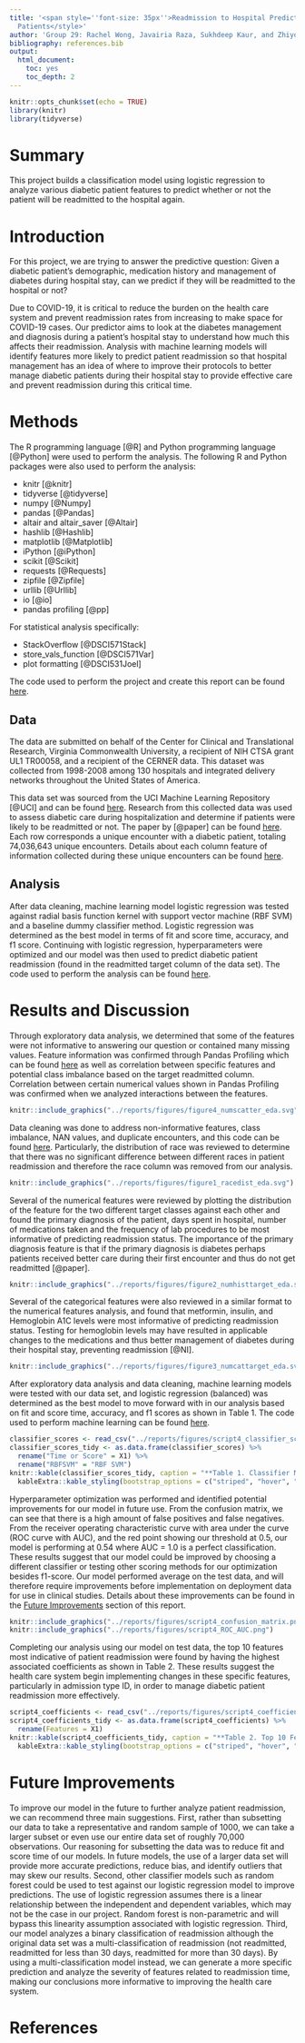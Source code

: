 ```yaml
---
title: '<span style=''font-size: 35px''>Readmission to Hospital Predictor for Diabetic
  Patients</style>'
author: 'Group 29: Rachel Wong, Javairia Raza, Sukhdeep Kaur, and Zhiyong Wang'
bibliography: references.bib
output:
  html_document:
    toc: yes
    toc_depth: 2
---
```


```r
knitr::opts_chunk$set(echo = TRUE)
library(knitr)
library(tidyverse)
```

# Summary

This project builds a classification model using logistic regression to analyze various diabetic patient features to predict whether or not the patient will be readmitted to the hospital again. 

# Introduction

For this project, we are trying to answer the predictive question: Given a diabetic patient’s demographic, medication history and management of diabetes during hospital stay, can we predict if they will be readmitted to the hospital or not? 

Due to COVID-19, it is critical to reduce the burden on the health care system and prevent readmission rates from increasing to make space for COVID-19 cases. Our predictor aims to look at the diabetes management and diagnosis during a patient’s hospital stay to understand how much this affects their readmission. Analysis with machine learning models will identify features more likely to predict patient readmission so that hospital management has an idea of where to improve their protocols to better manage diabetic patients during their hospital stay to provide effective care and prevent readmission during this critical time.

# Methods

The R programming language [@R] and Python programming language [@Python] were used to perform the analysis. The following R and Python packages were also used to perform the analysis:

* knitr [@knitr]
* tidyverse [@tidyverse]
* numpy [@Numpy]
* pandas [@Pandas]
* altair and altair_saver [@Altair]
* hashlib [@Hashlib]
* matplotlib [@Matplotlib]
* iPython [@iPython]
* scikit [@Scikit]
* requests [@Requests]
* zipfile [@Zipfile]
* urllib [@Urllib]
* io [@io]
* pandas profiling [@pp]

For statistical analysis specifically:

* StackOverflow [@DSCI571Stack]
* store_vals_function [@DSCI571Var]
* plot formatting [@DSCI531Joel] 

The code used to perform the project and create this report can be found [here](https://github.com/UBC-MDS/group29).

## Data

The data are submitted on behalf of the Center for Clinical and Translational Research, Virginia Commonwealth University, a recipient of NIH CTSA grant UL1 TR00058, and a recipient of the CERNER data. This dataset was collected from 1998-2008 among 130 hospitals and integrated delivery networks throughout the United States of America. 

This data set was sourced from the UCI Machine Learning Repository [@UCI] and can be found [here](https://archive.ics.uci.edu/ml/datasets/diabetes+130-us+hospitals+for+years+1999-2008#). Research from this collected data was used to assess diabetic care during hospitalization and determine if patients were likely to be readmitted or not. The paper by [@paper] can be found [here](https://www.hindawi.com/journals/bmri/2014/781670/). Each row corresponds a unique encounter with a diabetic patient, totaling 74,036,643 unique encounters. Details about each column feature of information collected during these unique encounters can be found [here](https://www.hindawi.com/journals/bmri/2014/781670/tab1/). 

## Analysis

After data cleaning, machine learning model logistic regression was tested against radial basis function kernel with support vector machine (RBF SVM) and a baseline dummy classifier method. Logistic regression was determined as the best model in terms of fit and score time, accuracy, and f1 score. Continuing with logistic regression, hyperparameters were optimized and our model was then used to predict diabetic patient readmission (found in the readmitted target column of the data set). The code used to perform the analysis can be found [here](https://github.com/UBC-MDS/group29/tree/main/src).

# Results and Discussion

Through exploratory data analysis, we determined that some of the features were not informative to answering our question or contained many missing values. Feature information was confirmed through Pandas Profiling which can be found [here](https://github.com/UBC-MDS/group29/blob/main/reports/figures/pandas_profiling.html) as well as correlation between specific features and potential class imbalance based on the target readmitted column. Correlation between certain numerical values shown in Pandas Profiling was confirmed when we analyzed interactions between the features.

```r
knitr::include_graphics("../reports/figures/figure4_numscatter_eda.svg")
```

Data cleaning was done to address non-informative features, class imbalance, NAN values, and duplicate encounters, and this code can be found [here](https://github.com/UBC-MDS/group29/blob/main/src/processingdata.py). Particularly, the distribution of race was reviewed to determine that there was no significant difference between different races in patient readmission and therefore the race column was removed from our analysis.

```r
knitr::include_graphics("../reports/figures/figure1_racedist_eda.svg")
```

Several of the numerical features were reviewed by plotting the distribution of the feature for the two different target classes against each other and found the primary diagnosis of the patient, days spent in hospital, number of medications taken and the frequency of lab procedures to be most informative of predicting readmission status. The importance of the primary diagnosis feature is that if the primary diagnosis is diabetes perhaps patients received better care during their first encounter and thus do not get readmitted [@paper].

```r
knitr::include_graphics("../reports/figures/figure2_numhisttarget_eda.svg")
```

Several of the categorical features were also reviewed in a similar format to the numerical features analysis, and found that metformin, insulin, and Hemoglobin A1C levels were most informative of predicting readmission status. Testing for hemoglobin levels may have resulted in applicable changes to the medications and thus better management of diabetes during their hospital stay, preventing readmission [@NI]. 

```r
knitr::include_graphics("../reports/figures/figure3_numcattarget_eda.svg")
```

After exploratory data analysis and data cleaning, machine learning models were tested with our data set, and logistic regression (balanced) was determined as the best model to move forward with in our analysis based on fit and score time, accuracy, and f1 scores as shown in Table 1. The code used to perform machine learning can be found [here](https://github.com/UBC-MDS/group29/blob/main/src/explore_script4.py). 

```r
classifier_scores <- read_csv("../reports/figures/script4_classifier_scores.csv") 
classifier_scores_tidy <- as.data.frame(classifier_scores) %>%
  rename("Time or Score" = X1) %>%
  rename("RBFSVM" = "RBF SVM")
knitr::kable(classifier_scores_tidy, caption = "**Table 1. Classifier Models and Their Associated Times and Scores**") %>% 
  kableExtra::kable_styling(bootstrap_options = c("striped", "hover", "condensed","responsive"))
```

Hyperparameter optimization was performed and identified potential improvements for our model in future use. From the confusion matrix, we can see that there is a high amount of false positives and false negatives. From the receiver operating characteristic curve with area under the curve (ROC curve with AUC), and the red point showing our threshold at 0.5, our model is performing at 0.54 where AUC = 1.0 is a perfect classification. These results suggest that our model could be improved by choosing a different classifier or testing other scoring methods for our optimization besides f1-score. Our model performed average on the test data, and will therefore require improvements before implementation on deployment data for use in clinical studies. Details about these improvements can be found in the [Future Improvements] section of this report. 


```r
knitr::include_graphics("../reports/figures/script4_confusion_matrix.png")
knitr::include_graphics("../reports/figures/script4_ROC_AUC.png")
```


Completing our analysis using our model on test data, the top 10 features most indicative of patient readmission were found by having the highest associated coefficients as shown in Table 2. These results suggest the health care system begin implementing changes in these specific features, particularly in admission type ID, in order to manage diabetic patient readmission more effectively. 


```r
script4_coefficients <- read_csv("../reports/figures/script4_coefficients.csv") 
script4_coefficients_tidy <- as.data.frame(script4_coefficients) %>%
  rename(Features = X1)
knitr::kable(script4_coefficients_tidy, caption = "**Table 2. Top 10 Features Most Indicative of Patient Readmission**") %>% 
  kableExtra::kable_styling(bootstrap_options = c("striped", "hover", "condensed","responsive"))

```

# Future Improvements

To improve our model in the future to further analyze patient readmission, we can recommend three main suggestions. First, rather than subsetting our data to take a representative and random sample of 1000, we can take a larger subset or even use our entire data set of roughly 70,000 observations. Our reasoning for subsetting the data was to reduce fit and score time of our models. In future models, the use of a larger data set will provide more accurate predictions, reduce bias, and identify outliers that may skew our results. Second, other classifier models such as random forest could be used to test against our logistic regression model to improve predictions. The use of logistic regression assumes there is a linear relationship between the independent and dependent variables, which may not be the case in our project. Random forest is non-parametric and will bypass this linearity assumption associated with logistic regression. Third, our model analyzes a binary classification of readmission although the original data set was a multi-classification of readmission (not readmitted, readmitted for less than 30 days, readmitted for more than 30 days). By using a multi-classification model instead, we can generate a more specific prediction and analyze the severity of features related to readmission time, making our conclusions more informative to improving the health care system.

# References



